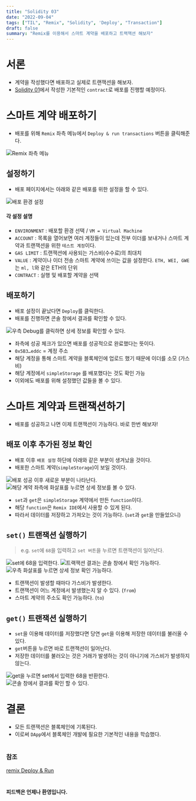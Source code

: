 ```yaml
---
title: "Solidity 03"
date: "2022-09-04"
tags: ["TIL", "Remix", "Solidity", 'Deploy', "Transaction"]
draft: false
summary: "Remix를 이용해서 스마트 계약을 배포하고 트랙잭션 해보자"
---
```


# 서론
- 계약을 작성했다면 배포하고 실제로 트랜잭션을 해보자.
- [Solidity 01](https://jhlee0409.github.io/blockchain-solidity/article/Solidity-01)에서 작성한 기본적인 `contract`로 배포를 진행할 예정이다.


# 스마트 계약 배포하기

- 배포를 위해 `Remix` 좌측 메뉴에서 `Deploy & run transactions` 버튼을 클릭해준다.

![Remix 좌측 메뉴](/assets/posts/blockchain/solidity/Solidity-03/01.png)

## 설정하기
- 배포 페이지에서는 아래와 같은 배포를 위한 설정을 할 수 있다.

![배포 환경 설정](/assets/posts/blockchain/solidity/Solidity-03/02.png)

#### 각 설정 설명
- `ENVIRONMENT` : 배포할 환경 선택 / `VM = Virtual Machine`
- `ACCOUNT` : 목록을 열어보면 여러 계정들이 있는데 전부 이더를 보내거나 스마트 계약과 트랜잭션을 위한 `테스트 계정`이다.
- `GAS LIMIT` : 트랜잭션에 사용되는 가스비(수수료)의 최대치
- `VALUE` : 계약이나 이더 전송 스마트 계약에 쓰이는 값을 설정한다. `ETH, WEI, GWE`는 `ml, l`와 같은 ETH의 단위
- `CONTRACT` : 실행 및 배포할 계약을 선택

## 배포하기
- 배포 설정이 끝났다면 `Deploy`를 클릭한다.
- 배포를 진행하면 콘솔 창에서 결과를 확인할 수 있다.

![우측 Debug를 클릭하면 상세 정보를 확인할 수 있다.](/assets/posts/blockchain/solidity/Solidity-03/03.png)

- 좌측에 성공 체크가 있으면 배포를 성공적으로 완료했다는 뜻이다.
- `0x5B3…eddc` = 계정 주소
- 해당 계정을 통해 스마트 계약을 블록체인에 업로드 했기 때문에 이더를 소모 (가스비)
- 해당 계정에서 `simpleStorage` 를 배포했다는 것도 확인 가능
- 이외에도 배포를 위해 설정했던 값들을 볼 수 있다.

# 스마트 계약과 트랜잭션하기

- 배포를 성공하고 나면 이제 트랜잭션이 가능하다. 바로 한번 해보자!

## 배포 이후 추가된 정보 확인

- 배포 이후 `배포 설정` 하단에 아래와 같은 부분이 생겨났을 것이다.
- 배포한 스마트 계약(`simpleStorage`)이 보일 것이다.

![배포 성공 이후 새로운 부분이 나타난다.](/assets/posts/blockchain/solidity/Solidity-03/04.png)
![해당 계약 좌측에 화살표를 누르면 상세 정보를 볼 수 있다.](/assets/posts/blockchain/solidity/Solidity-03/05.png)

- `set`과 `get`은 `simpleStorage` 계약에서 만든 `function`이다.
- 해당 `function`은 `Remix IDE`에서 사용할 수 있게 된다.
- 따라서 데이터를 저장하고 가져오는 것이 가능하다. (`set`과 `get`을 만들었으니)

## `set()` 트랜잭션 실행하기

> e.g. `set`에 `68`을 입력하고 `set 버튼`을 누르면 트랜잭션이 일어난다.

![set에 68을 입력한다.](/assets/posts/blockchain/solidity/Solidity-03/06.png)
![트랙잭션 결과는 콘솔 창에서 확인 가능하다.](/assets/posts/blockchain/solidity/Solidity-03/07.png)
![우측 화살표를 누르면 상세 정보 확인 가능하다.](/assets/posts/blockchain/solidity/Solidity-03/08.png)

- 트랜잭션이 발생할 때마다 가스비가 발생한다.
- 트랜잭션이 어느 계정에서 발생했는지 알 수 있다. (`from`)
- 스마트 계약의 주소도 확인 가능하다. (`to`)

## `get()` 트랜잭션 실행하기

- `set`을 이용해 데이터를 저장했다면 당연 `get`을 이용해 저장한 데이터를 불러올 수 있다.
- `get`버튼을 누르면 바로 트랜잭션이 일어난다.
- 저장한 데이터를 불러오는 것은 거래가 발생하는 것이 아니기에 가스비가 발생하지 않는다.

![get을 누르면 set에서 입력한 68을 반환한다.](/assets/posts/blockchain/solidity/Solidity-03/09.png)
![콘솔 창에서 결과를 확인 할 수 있다.](/assets/posts/blockchain/solidity/Solidity-03/10.png)

# 결론

- 모든 트랜잭션은 블록체인에 기록된다.
- 이로써 `DApp`에서 블록체인 개발에 필요한 기본적인 내용을 학습했다.

#

### 참조

[remix Deploy & Run](https://remix-ide.readthedocs.io/en/latest/run.html)

#

#### 피드백은 언제나 환영입니다.